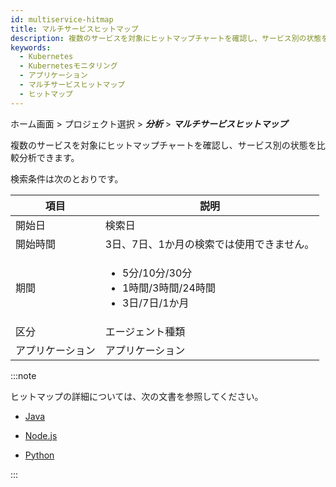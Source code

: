 ```yaml
---
id: multiservice-hitmap
title: マルチサービスヒットマップ
description: 複数のサービスを対象にヒットマップチャートを確認し、サービス別の状態を比較分析できます。
keywords:
  - Kubernetes
  - Kubernetesモニタリング
  - アプリケーション
  - マルチサービスヒットマップ
  - ヒットマップ
---
```


ホーム画面 > プロジェクト選択 > **_分析_** > **_マルチサービスヒットマップ_**

<ImgLang img='whatap_kubernetes_application_multiservice_hitmap.png' desc='マルチサービスヒットマップ' />

複数のサービスを対象にヒットマップチャートを確認し、サービス別の状態を比較分析できます。

検索条件は次のとおりです。

| 項目         | 説明                                                                             |
| ---------- | ------------------------------------------------------------------------------ |
| 開始日        | 検索日                                                                            |
| 開始時間       | 3日、7日、1か月の検索では使用できません。                                                         |
| 期間         | <ul><li>5分/10分/30分</li><li>1時間/3時間/24時間</li><li>3日/7日/1か月</li></ul>            |
| 区分         | エージェント種類                                                                       |
| アプリケーション   | アプリケーション                                                                       |

:::note

ヒットマップの詳細については、次の文書を参照してください。

- [Java](../java/trs-view)

- [Node.js](../nodejs/trs-view)

- [Python](../python/trs-view)

:::
